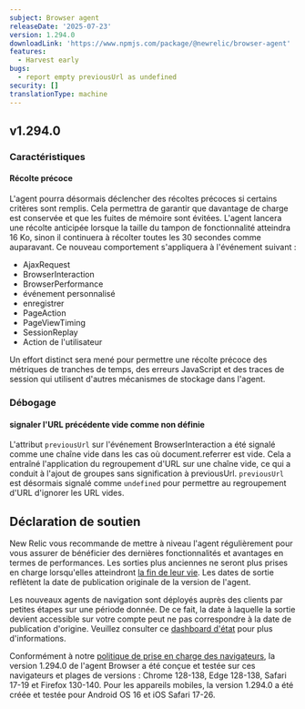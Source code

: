 ```yaml
---
subject: Browser agent
releaseDate: '2025-07-23'
version: 1.294.0
downloadLink: 'https://www.npmjs.com/package/@newrelic/browser-agent'
features:
  - Harvest early
bugs:
  - report empty previousUrl as undefined
security: []
translationType: machine
---
```


## v1.294.0

### Caractéristiques

#### Récolte précoce

L&apos;agent pourra désormais déclencher des récoltes précoces si certains critères sont remplis. Cela permettra de garantir que davantage de charge est conservée et que les fuites de mémoire sont évitées. L&apos;agent lancera une récolte anticipée lorsque la taille du tampon de fonctionnalité atteindra 16 Ko, sinon il continuera à récolter toutes les 30 secondes comme auparavant. Ce nouveau comportement s&apos;appliquera à l&apos;événement suivant :

* AjaxRequest
* BrowserInteraction
* BrowserPerformance
* événement personnalisé
* enregistrer
* PageAction
* PageViewTiming
* SessionReplay
* Action de l&apos;utilisateur

Un effort distinct sera mené pour permettre une récolte précoce des métriques de tranches de temps, des erreurs JavaScript et des traces de session qui utilisent d&apos;autres mécanismes de stockage dans l&apos;agent.

### Débogage

#### signaler l&apos;URL précédente vide comme non définie

L&apos;attribut `previousUrl` sur l&apos;événement BrowserInteraction a été signalé comme une chaîne vide dans les cas où document.referrer est vide. Cela a entraîné l&apos;application du regroupement d&apos;URL sur une chaîne vide, ce qui a conduit à l&apos;ajout de groupes sans signification à previousUrl. `previousUrl` est désormais signalé comme `undefined` pour permettre au regroupement d&apos;URL d&apos;ignorer les URL vides.

## Déclaration de soutien

New Relic vous recommande de mettre à niveau l&apos;agent régulièrement pour vous assurer de bénéficier des dernières fonctionnalités et avantages en termes de performances. Les sorties plus anciennes ne seront plus prises en charge lorsqu&apos;elles atteindront [la fin de leur vie](https://docs.newrelic.com/docs/browser/browser-monitoring/getting-started/browser-agent-eol-policy/). Les dates de sortie reflètent la date de publication originale de la version de l&apos;agent.

Les nouveaux agents de navigation sont déployés auprès des clients par petites étapes sur une période donnée. De ce fait, la date à laquelle la sortie devient accessible sur votre compte peut ne pas correspondre à la date de publication d&apos;origine. Veuillez consulter ce [dashboard d&apos;état](https://newrelic.github.io/newrelic-browser-agent-release/) pour plus d&apos;informations.

Conformément à notre [politique de prise en charge des navigateurs](https://docs.newrelic.com/docs/browser/new-relic-browser/getting-started/compatibility-requirements-browser-monitoring/#browser-types), la version 1.294.0 de l&apos;agent Browser a été conçue et testée sur ces navigateurs et plages de versions : Chrome 128-138, Edge 128-138, Safari 17-19 et Firefox 130-140. Pour les appareils mobiles, la version 1.294.0 a été créée et testée pour Android OS 16 et iOS Safari 17-26.